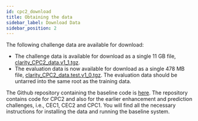 ```yaml
---
id: cpc2_download
title: Obtaining the data
sidebar_label: Download Data
sidebar_position: 2
---
```


The following challenge data are available for download:

- The challenge data is available for download as a single 11 GB file, [clarity_CPC2_data.v1_1.tgz](https://mab.to/138typ3cpVBmK).
- The evaluation data is now available for download as a single 478 MB file, [clarity_CPC2_data.test.v1_0.tgz](https://mab.to/138typ3cpVBmK). The evaluation data should be untarred into the same root as the training data.

The Github repository containing the baseline code is [here](https://github.com/claritychallenge/clarity). The repository contains code for CPC2 and also for the earlier enhancement and prediction challenges, i.e., CEC1, CEC2 and CPC1.  You will find all the necessary instructions for installing the data and running the baseline system.

<!--
:::caution
Recipes for the CPC2 baseline and evaluation will appear in the GitHub repository from **Monday 6th March**.
:::
-->
